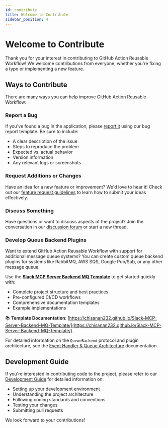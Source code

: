 ```yaml
---
id: contribute
title: Welcome to Contribute
sidebar_position: 4
---
```


# Welcome to Contribute

Thank you for your interest in contributing to GitHub Action Reusable Workflow! We welcome contributions from everyone, whether you're fixing a typo or implementing a new feature.

## Ways to Contribute

There are many ways you can help improve GitHub Action Reusable Workflow:

### Report a Bug

If you've found a bug in the application, please [report it](./report-bug.mdx) using our bug report template. Be sure to include:

- A clear description of the issue
- Steps to reproduce the problem
- Expected vs. actual behavior
- Version information
- Any relevant logs or screenshots

### Request Additions or Changes

Have an idea for a new feature or improvement? We'd love to hear it! Check out our [feature request guidelines](./request-changes.mdx) to learn how to submit your ideas effectively.

### Discuss Something

Have questions or want to discuss aspects of the project? Join the conversation in our [discussion forum](./discuss.mdx) or start a new thread.

### Develop Queue Backend Plugins

Want to extend GitHub Action Reusable Workflow with support for additional message queue systems? You can create custom queue backend plugins for systems like RabbitMQ, AWS SQS, Google Pub/Sub, or any other message queue.

Use the **[Slack MCP Server Backend MQ Template](https://github.com/Chisanan232/Slack-MCP-Server-Backend-MQ-Template)** to get started quickly with:
- Complete project structure and best practices
- Pre-configured CI/CD workflows
- Comprehensive documentation templates
- Example implementations

📚 **Template Documentation**: [https://chisanan232.github.io/Slack-MCP-Server-Backend-MQ-Template/](https://chisanan232.github.io/Slack-MCP-Server-Backend-MQ-Template/)

For detailed information on the `QueueBackend` protocol and plugin architecture, see the [Event Handler & Queue Architecture](/dev/next/architecture/event-handler-queue-architecture#developing-custom-queue-backends) documentation.

## Development Guide

If you're interested in contributing code to the project, please refer to our [Development Guide](/dev/next/) for detailed information on:

- Setting up your development environment
- Understanding the project architecture
- Following coding standards and conventions
- Testing your changes
- Submitting pull requests

We look forward to your contributions!
